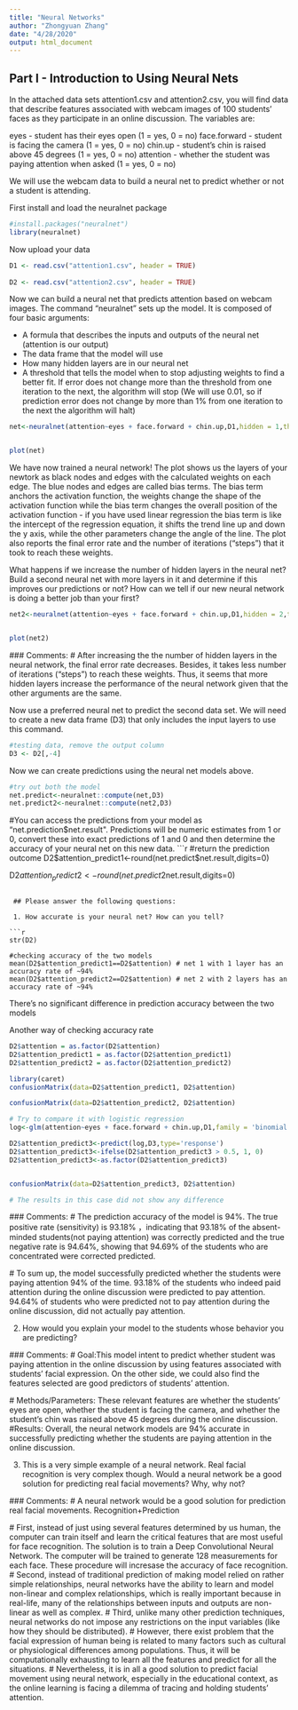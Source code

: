 ```yaml
---
title: "Neural Networks"
author: "Zhongyuan Zhang"
date: "4/28/2020"
output: html_document
---
```


## Part I - Introduction to Using Neural Nets

 In the attached data sets attention1.csv and attention2.csv, you will find data that describe features associated with webcam images of 100 students' faces as they participate in an online discussion. The variables are:

 eyes - student has their eyes open (1 = yes, 0 = no)
 face.forward - student is facing the camera (1 = yes, 0 = no)
 chin.up - student's chin is raised above 45 degrees (1 = yes, 0 = no)
 attention - whether the student was paying attention when asked (1 = yes, 0 = no)

 We will use the webcam data to build a neural net to predict whether or not a student is attending.

 First install and load the neuralnet package
```r
#install.packages("neuralnet")
library(neuralnet)
```
 

 Now upload your data
```r
D1 <- read.csv("attention1.csv", header = TRUE)
   
D2 <- read.csv("attention2.csv", header = TRUE)
```


 Now we can build a neural net that predicts attention based on webcam images. The command "neuralnet" sets up the model. It is composed of four basic arguments:

 - A formula that describes the inputs and outputs of the neural net (attention is our output)
 - The data frame that the model will use
 - How many hidden layers are in our neural net
 - A threshold that tells the model when to stop adjusting weights to find a better fit. If error does not change more than the threshold from one iteration to the next, the algorithm will stop (We will use 0.01, so if prediction error does not change by more than 1% from one iteration to the next the algorithm will halt)

```r
net<-neuralnet(attention~eyes + face.forward + chin.up,D1,hidden = 1,threshold = 0.01)


plot(net)
```


We have now trained a neural network! The plot shows us the layers of your newtork as black nodes and edges with the calculated weights on each edge. The blue nodes and edges are called bias terms. The bias term anchors the activation function, the weights change the shape of the activation function while the bias term changes the overall position of the activation function - if you have used linear regression the bias term is like the intercept of the regression equation, it shifts the trend line up and down the y axis, while the other parameters change the angle of the line. The plot also reports the final error rate and the number of iterations ("steps") that it took to reach these weights.

 What happens if we increase the number of hidden layers in the neural net? Build a second neural net with more layers in it and determine if this improves our predictions or not? How can we tell if our new neural network is doing a better job than your first?

```r
net2<-neuralnet(attention~eyes + face.forward + chin.up,D1,hidden = 2,threshold = 0.01)


plot(net2)

```

 ### Comments:
 # After increasing the the number of hidden layers in the neural network, the final error rate decreases. Besides, it takes less number of iterations ("steps") to reach these weights. Thus, it seems that more hidden layers increase the performance of the neural network given that the other arguments are the same.


 Now use a preferred neural net to predict the second data set. We will need to create a new data frame (D3) that only includes the input layers to use this command.

```r
#testing data, remove the output column
D3 <- D2[,-4]
```


 Now we can create predictions using the neural net models above.
 
```r
#try out both the model
net.predict<-neuralnet::compute(net,D3)
net.predict2<-neuralnet::compute(net2,D3)
```

 #You can access the predictions from your model as "net.prediction$net.result". Predictions will be numeric estimates from 1 or 0, convert these into exact predictions of 1 and 0 and then determine the accuracy of your neural net on this new data.
```r
#return the prediction outcome
D2$attention_predict1<-round(net.predict$net.result,digits=0)

D2$attention_predict2<-round(net.predict2$net.result,digits=0)
```

 ## Please answer the following questions:

 1. How accurate is your neural net? How can you tell?
 
```r
str(D2)

#checking accuracy of the two models 
mean(D2$attention_predict1==D2$attention) # net 1 with 1 layer has an accuracy rate of ~94%
mean(D2$attention_predict2==D2$attention) # net 2 with 2 layers has an accuracy rate of ~94%
```
 There's no significant difference in prediction accuracy between the two models
 
 Another way of checking accuracy rate
```r
D2$attention = as.factor(D2$attention)
D2$attention_predict1 = as.factor(D2$attention_predict1)
D2$attention_predict2 = as.factor(D2$attention_predict2)

library(caret)
confusionMatrix(data=D2$attention_predict1, D2$attention)

confusionMatrix(data=D2$attention_predict2, D2$attention)
```
```r
# Try to compare it with logistic regression
log<-glm(attention~eyes + face.forward + chin.up,D1,family = 'binomial')

D2$attention_predict3<-predict(log,D3,type='response')
D2$attention_predict3<-ifelse(D2$attention_predict3 > 0.5, 1, 0)
D2$attention_predict3<-as.factor(D2$attention_predict3)


confusionMatrix(data=D2$attention_predict3, D2$attention)

# The results in this case did not show any difference
```

 
 ### Comments:
 # The prediction accuracy of the model is 94%. The true positive rate (sensitivity) is 93.18% ，indicating that 93.18% of the absent-minded students(not paying attention) was correctly predicted and the true negative rate is 94.64%, showing that 94.69% of the students who are concentrated were corrected predicted.
 
 # To sum up, the model successfully predicted whether the students were paying attention 94% of the time. 93.18% of the students who indeed paid attention during the online discussion were predicted to pay attention. 94.64% of students who were predicted not to pay attention during the online discussion, did not actually pay attention.

 2. How would you explain your model to the students whose behavior you are predicting? 

 ### Comments:
 # Goal:This model intent to predict whether student was paying attention in the online discussion by using features associated with students' facial expression. On the other side, we could also find the features selected are good predictors of students' attention.
 
 # Methods/Parameters: These relevant features are whether the students' eyes are open, whether the student is facing the camera, and whether the student's chin was raised above 45 degrees during the online discussion. 
 #Results: Overall, the neural network models are 94% accurate in successfully predicting whether the students are paying attention in the online discussion. 


 3. This is a very simple example of a neural network. Real facial recognition is very complex though. Would a neural network be a good solution for predicting real facial movements? Why, why not? 

 ### Comments:
 # A neural network would be a good solution for prediction real facial movements. Recognition+Prediction
 
 # First, instead of just using several features determined by us human, the computer can train itself and learn the critical features that are most useful for face recognition. The solution is to train a Deep Convolutional Neural Network. The computer will be trained to generate 128 measurements for each face. These procedure will incresase the accuracy of face recognition. 
 # Second, instead of traditional prediction of making model relied on rather simple relationships, neural networks have the ability to learn and model non-linear and complex relationships, which is really important because in real-life, many of the relationships between inputs and outputs are non-linear as well as complex.
 # Third, unlike many other prediction techniques, neural networks do not impose any restrictions on the input variables (like how they should be distributed).
 # However, there exist problem that the facial expression of human being is related to many factors such as cultural or physiological differences among populations. Thus, it will be computationally exhausting to learn all the features and predict for all the situations. 
 # Nevertheless, it is in all a good solution to predict facial movement using neural network, especially in the educational context, as the online learning is facing a dilemma of tracing and holding students' attention.
